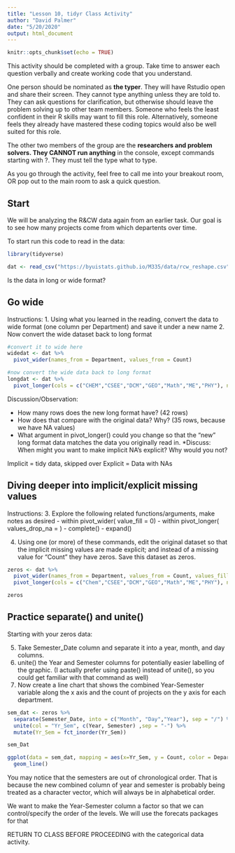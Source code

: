 ```yaml
---
title: "Lesson 10, tidyr Class Activity"
author: "David Palmer"
date: "5/20/2020"
output: html_document
---
```


```r
knitr::opts_chunk$set(echo = TRUE)
```

This activity should be completed with a group. Take time to answer each question verbally and create working code that you understand.

One person should be nominated as **the typer**. They will have Rstudio open and share their screen. They cannot type anything unless they are told to. They can ask questions for clarification, but otherwise should leave the problem solving up to other team members. Someone who feels the least confident in their R skills may want to fill this role. Alternatively, someone feels they already have mastered these coding topics would also be well suited for this role.

The other two members of the group are the **researchers and problem solvers. They CANNOT run anything** in the console, except commands starting with ?. They must tell the type what to type.

As you go through the activity, feel free to call me into your breakout room, OR pop out to the main room to ask a quick question.

## Start

We will be analyzing the R&CW data again from an earlier task. Our goal is to see how many projects come from which departents over time.

To start run this code to read in the data:

```r
library(tidyverse)

dat <- read_csv("https://byuistats.github.io/M335/data/rcw_reshape.csv")


```

Is the data in long or wide format?

## Go wide

Instructions:
1. Using what you learned in the reading, convert the data to wide format (one column per Department) and save it under a new name
2. Now convert the wide dataset back to long format

```r
#convert it to wide here
widedat <- dat %>%
  pivot_wider(names_from = Department, values_from = Count)

#now convert the wide data back to long format
longdat <- dat %>%
  pivot_longer(cols = c("CHEM","CSEE","DCM","GEO","Math","ME","PHY"), names_to = "Department", values_to = "Count")

```


Discussion/Observation:

* How many rows does the new long format have?  (42 rows)
* How does that compare with the original data? Why? (35 rows, because we have NA values)
* What argument in pivot_longer() could you change so that the "new" long format data matches the data you originally read in.
*Discuss: When might you want to make implicit NA's explicit? Why would you not?

Implicit = tidy data, skipped over
Explicit = Data with NAs

## Diving deeper into implicit/explicit missing values

Instructions:
3. Explore the following related functions/arguments, make notes as desired
  - within pivot_wider( value_fill = 0)
  - within pivot_longer( values_drop_na = )
  - complete()
  - expand()
  
4. Using one (or more) of these commands, edit the original dataset so that the implicit missing values are made explicit; and instead of a missing value for "Count" they have zeros.  Save this dataset as zeros.

```r

zeros <- dat %>%
  pivot_wider(names_from = Department, values_from = Count, values_fill = list(Count = 0)) %>%
  pivot_longer(cols = c("Chem","CSEE","DCM","GEO","Math","ME","PHY"), names_to = "Department", values_to = "Count", values_drop_na = TRUE)

zeros
```


## Practice separate() and unite()

Starting with your zeros data:

5. Take Semester_Date column and separate it into a year, month, and day columns.
6. unite() the Year and Semester columns for potentially easier labelling of the graphic. (I actually prefer using paste() instead of unite(), so you could get familiar with that command as well)
7. Now create a line chart that shows the combined Year-Semester variable along the x axis and the count of projects on the y axis for each department.

```r
sem_dat <- zeros %>%
  separate(Semester_Date, into = c("Month", "Day","Year"), sep = "/") %>%
  unite(col = "Yr_Sem", c(Year, Semester) ,sep = "-") %>%
  mutate(Yr_Sem = fct_inorder(Yr_Sem))

sem_Dat

ggplot(data = sem_dat, mapping = aes(x=Yr_Sem, y = Count, color = Department, group = Department))+
  geom_line()

```

You may notice that the semesters are out of chronological order. That is because the new combined column of year and semester is probably being treated as a character vector, which will always be in alphabetical order.

We want to make the Year-Semester column a factor so that we can control/specify the order of the levels. We will use the forecats packages for that

RETURN TO CLASS BEFORE PROCEEDING with the categorical data activity.
